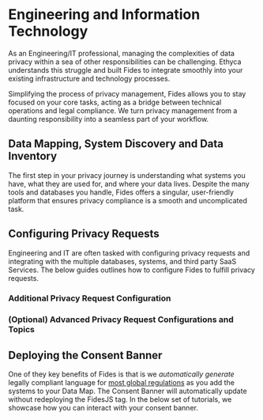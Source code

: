 
# Engineering and Information Technology
As an Engineering/IT professional, managing the complexities of data privacy within a sea of other responsibilities can be challenging. Ethyca understands this struggle and built Fides to integrate smoothly into your existing infrastructure and technology processes.

Simplifying the process of privacy management, Fides allows you to stay focused on your core tasks, acting as a bridge between technical operations and legal compliance. We turn privacy management from a daunting responsibility into a seamless part of your workflow.

## Data Mapping, System Discovery and Data Inventory

The first step in your privacy journey is understanding what systems you have, what they are used for, and where your data lives. Despite the many tools and databases you handle, Fides offers a singular, user-friendly platform that ensures privacy compliance is a smooth and uncomplicated task.

<KeyTutorialWrap>
  <TutorialFeat title="01 | Data Mapping Fundamentals" link="/activity/data-mapping-fundamentals"   description="Get an overview of the fundamental terms, requirements and concepts of Data Mapping" duration="4" />
  <TutorialFeat title="02 | Adding Systems" link="/user-guides/data-mapping/data-mapping-adding-systems-manually"  description="Learn how to add and update systems on your data map" duration="4" video="true" interactive="true" />
  <TutorialFeat title="03 | Automated System Detection" link="/user-guides/data-mapping/data-mapping-system-detection"  description="Run Fides's detection tools to scan your cloud, single sign-on providers and clusters for systems" duration="8" video="true" interactive="true" />
  <TutorialFeat title="04 | Classifying Databases" link="/user-guides/datasets/annotate-datasets"   description="Identify sensitive PII within your Database " duration="9" interactive="true" />  
  <TutorialFeat title="05 | Data Use & Processing Activities" link="/user-guides/data-mapping/data-mapping-data-uses"   description="Typically handled by Legal aand Compliance, you can add and update data uses and data processing activities on your systems for accurate reporting." duration="9" interactive="true" />
  <TutorialFeat title="06 | (Optional) Integrate Developer CI/CD flows" link="https://github.com/ethyca/fides-cicd-quickstart"   description="Shift Privacy Left and integrate Fides into your software release workflows" duration="9" interactive="true" />
</KeyTutorialWrap>

## Configuring Privacy Requests

Engineering and IT are often tasked with configuring privacy requests and integrating with the multiple databases, systems, and third party SaaS Services. The below guides outlines how to configure Fides to fulfill privacy requests.

<KeyTutorialWrap>
  <TutorialFeat title="01 | Privacy Request Fundamentals" link="/activity/privacy-requests-fundamentals"   description="Get an overview of the fundamental terms, requirements, and concepts of privacy requests" duration="5" />
  <TutorialFeat title="02 | Configuring Privacy Requests Video Walkthrough" link="/activity/privacy-requests-configuration"  description="Learn how to configure Privacy Requests with this Video Walkthrough" duration="5" video="true" interactive="true" />
  <TutorialFeat title="03 | Configuring SaaS Integrations" link="/activity/privacy-requests-configuration/integrations"  description="Learn how to configure integrations for a system on the Datamap" duration="3" interactive="true" />
  <TutorialFeat title="04 | Configuring SaaS Integrations" link="/activity/privacy-requests-configuration/integrations"  description="Learn how to configure SaaS integrations for a system on the Datamap" duration="3" interactive="true" />
  <TutorialFeat title="05 | Configuring Database Integrations" link="/activity/privacy-requests-configuration/databases"  description="Learn how to configure Database integrations for a system on the Datamap" duration="15" interactive="true" />
  <TutorialFeat title="06 | Submitting a Request" link="/activity/privacy-requests-workflow/privacy-requests-submitting-requests"  description="Learn how to configure Database integrations for a system on the Datamap" duration="3" interactive="true" />
  <TutorialFeat title="07 | Approving a Request" link="/activity/privacy-requests-workflow/privacy-requests-approving-requests"  description="Learn how to approve a request" duration="3" interactive="true" />
  <TutorialFeat title="08 | Denying a Request" link="/activity/privacy-requests-workflow/privacy-requests-rejecting-requests"  description="Learn how to deny a request" duration="3" interactive="true" />
  <TutorialFeat title="09 | Debugging a Request" link="/activity/privacy-requests-debugging"  description="Learn how to debug a privacy request if you encounter any issues" duration="3" interactive="true" />
</KeyTutorialWrap>

### Additional Privacy Request Configuration
<KeyTutorialWrap>
  <TutorialFeat title="01 | Deploying the Privacy Center" link="/dev-docs/configuration/privacy-requests/privacy-center"  description="Get an overview of the fundamental terms, requirements, and concepts of privacy requests." duration="5" />
  <TutorialFeat title="02 | Configuring Subject Identity Verification" link="/dev-docs/configuration/privacy-requests/subject-identity-verification"  description="Learn how to configure Privacy Requests with this Video Walkthrough." duration="5" video="true" interactive="true" />
  <TutorialFeat title="03 | Configuring Storage Destinations" link="/dev-docs/configuration/privacy-requests/storage-destinations"  description="Learn how to configure S3 storage for Access Request fulfillment" duration="5" video="true" interactive="true" />
</KeyTutorialWrap>

### (Optional) Advanced Privacy Request Configurations and Topics
<KeyTutorialWrap>
  <TutorialFeat title="01 | Privacy Request Execution Overview" link="/dev-docs/configuration/privacy-requests/execution"  description="Learn how to configure integrations for a system on the Datamap" duration="3" interactive="true" />
  <TutorialFeat title="02 | Configuring Webhooks" link="/dev-docs/configuration/privacy-requests/webhooks"  description="Learn how to configure webhooks to execute before/after a privacy request" duration="3" interactive="true" />
  <TutorialFeat title="03 | The Privacy Request Graph" link="/dev-docs/configuration/privacy-requests/graphs"  description="Learn how to configure SaaS integrations for a system on the Datamap" duration="3" interactive="true" />
  <TutorialFeat title="04 | Annotating Datasets for Complex Systems" link="/dev-docs/configuration/privacy-requests/complex-fields"  description="Fides can retrieve and mask data for complex objects traversing multiple systems" duration="10" interactive="true" />
  <TutorialFeat title="05 | Configure Data Masking and Erasure strategies" link="/dev-docs/configuration/privacy-requests/masking-strategies"  description="Fides has configurable Data Masking and Erasure strategies to support any type of system" duration="10" interactive="true" />
  <TutorialFeat title="06 | Configuring Advanced Privacy Request Policies" link="/dev-docs/configuration/policies/request-policies"  description="Sometimes you need to go beyond the Fides Default policies, use this guide to configure additional policies" duration="10" interactive="true" />
  <TutorialFeat title="07 | Annotating datasets using the Fides CLI tooling" link="/dev-docs/configuration/privacy-requests/annotate-datasets-cli"  description="Fides can retrieve and mask data for complex objects traversing multiple systems" duration="10" interactive="true" />
</KeyTutorialWrap>


## Deploying the Consent Banner

One of they key benefits of Fides is that is we _automatically generate_ legally compliant language for [most global regulations](/regulations) as you add the systems to your Data Map. The Consent Banner will automatically update without redeploying the FidesJS tag. In the below set of tutorials, we showcase how you can interact with your consent banner.

<KeyTutorialWrap>
  <TutorialFeat title="01 | Consent Management Fundamentals" link="/activity/consent-management-fundamentals"   description="Get an overview of the fundamental terms, requirements and concepts of Consent Management" duration="5" />
  <TutorialFeat title="02 | Data Use and Consent" link="/activity/consent-management-configuration/data-use-for-consent"  description="Learn how data uses automate and power your consent management" duration="5" interactive="true" />
  <TutorialFeat title="03 | Configuring Privacy Notices" link="/activity/consent-management-configuration/privacy-notices"  description="Learn how to configure and manage privacy notices" duration="5" interactive="true" />
  <TutorialFeat title="04 | Configuring Privacy Experiences" link="/activity/consent-management-configuration/privacy-experiences"  description="Learn how to configure and manage privacy experiences" duration="5" interactive="true" />
  <TutorialFeat title="05 | Install Fides on your Website" link="/activity/consent-management-configuration/install-fides"  description="Installing Fides.js on your website" duration="5" interactive="true" />
  <TutorialFeat title="06 | (Optional) Configuring Google Tag Manager" link="/activity/consent-management-configuration/google-tag-manager"  description="Review how Fides works with Google Tag Manager Triggers" duration="5" interactive="true" />
  <TutorialFeat title="07 | (Optional) Configuring Global Privacy Control" link="/activity/consent-management-configuration/global-privacy-control"  description="Review how to configure honoring Global Privacy Control (GPC)" duration="1" interactive="true" />
</KeyTutorialWrap>